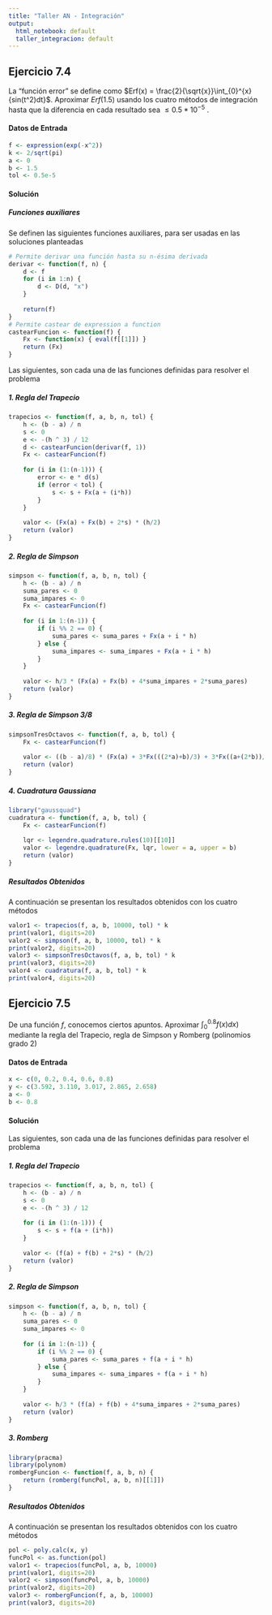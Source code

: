 ```yaml
---
title: "Taller AN - Integración"
output:
  html_notebook: default
  taller_integracion: default
---
```


## Ejercicio 7.4
La "función error" se define como $Erf(x) = \frac{2}{\sqrt{x}}\int_{0}^{x}{sin(t^2)dt}$. Aproximar $Erf(1.5)$ usando los cuatro métodos de integración hasta que la diferencia en cada resultado sea $\leq 0.5*10^{-5}$ .

#### Datos de Entrada

```r
f <- expression(exp(-x^2))
k <- 2/sqrt(pi)
a <- 0
b <- 1.5
tol <- 0.5e-5
```

#### Solución

##### Funciones auxiliares

Se definen las siguientes funciones auxiliares, para ser usadas en las soluciones planteadas

```r
# Permite derivar una función hasta su n-ésima derivada
derivar <- function(f, n) {
	d <- f
	for (i in 1:n) {
		d <- D(d, "x")
	}
	
	return(f)
}
# Permite castear de expression a function
castearFuncion <- function(f) {
	Fx <- function(x) { eval(f[[1]]) }
	return (Fx)
}
```

Las siguientes, son cada una de las funciones definidas para resolver el problema

##### 1. Regla del Trapecio

```r
trapecios <- function(f, a, b, n, tol) {
	h <- (b - a) / n
	s <- 0
	e <- -(h ^ 3) / 12
	d <- castearFuncion(derivar(f, 1))
	Fx <- castearFuncion(f)
	
	for (i in (1:(n-1))) {
	    error <- e * d(s)
	    if (error < tol) {
	    	s <- s + Fx(a + (i*h))
	    }
	}
  
	valor <- (Fx(a) + Fx(b) + 2*s) * (h/2)
	return (valor)
}
```

##### 2. Regla de Simpson

```r
simpson <- function(f, a, b, n, tol) {
	h <- (b - a) / n
	suma_pares <- 0
	suma_impares <- 0
	Fx <- castearFuncion(f)
	
	for (i in 1:(n-1)) {
		if (i %% 2 == 0) {
			suma_pares <- suma_pares + Fx(a + i * h)
		} else {
			suma_impares <- suma_impares + Fx(a + i * h)
		}
	}
	
	valor <- h/3 * (Fx(a) + Fx(b) + 4*suma_impares + 2*suma_pares)
	return (valor)
}
```

##### 3. Regla de Simpson 3/8

```r
simpsonTresOctavos <- function(f, a, b, tol) {
	Fx <- castearFuncion(f)
	
	valor <- ((b - a)/8) * (Fx(a) + 3*Fx(((2*a)+b)/3) + 3*Fx((a+(2*b))/3) + Fx(b))
	return (valor)
}
```

##### 4. Cuadratura Gaussiana

```r
library("gaussquad")
cuadratura <- function(f, a, b, tol) {
	Fx <- castearFuncion(f)
	
	lqr <- legendre.quadrature.rules(10)[[10]]
	valor <- legendre.quadrature(Fx, lqr, lower = a, upper = b)
	return (valor)
}
```

##### Resultados Obtenidos

A continuación se presentan los resultados obtenidos con los cuatro métodos

```r
valor1 <- trapecios(f, a, b, 10000, tol) * k
print(valor1, digits=20)
valor2 <- simpson(f, a, b, 10000, tol) * k
print(valor2, digits=20)
valor3 <- simpsonTresOctavos(f, a, b, tol) * k
print(valor3, digits=20)
valor4 <- cuadratura(f, a, b, tol) * k
print(valor4, digits=20)
```

## Ejercicio 7.5

De una función $f$, conocemos ciertos apuntos. Aproximar $\int_{0}^{0.8}{f(x)dx)}$ mediante la regla del Trapecio, regla de Simpson y Romberg (polinomios grado 2)

#### Datos de Entrada

```r
x <- c(0, 0.2, 0.4, 0.6, 0.8)
y <- c(3.592, 3.110, 3.017, 2.865, 2.658)
a <- 0
b <- 0.8
```

#### Solución

Las siguientes, son cada una de las funciones definidas para resolver el problema

##### 1. Regla del Trapecio

```r
trapecios <- function(f, a, b, n, tol) {
	h <- (b - a) / n
	s <- 0
	e <- -(h ^ 3) / 12
	
	for (i in (1:(n-1))) {
	    s <- s + f(a + (i*h))
	}
  
	valor <- (f(a) + f(b) + 2*s) * (h/2)
	return (valor)
}
```

##### 2. Regla de Simpson

```r
simpson <- function(f, a, b, n, tol) {
	h <- (b - a) / n
	suma_pares <- 0
	suma_impares <- 0
	
	for (i in 1:(n-1)) {
		if (i %% 2 == 0) {
			suma_pares <- suma_pares + f(a + i * h)
		} else {
			suma_impares <- suma_impares + f(a + i * h)
		}
	}
	
	valor <- h/3 * (f(a) + f(b) + 4*suma_impares + 2*suma_pares)
	return (valor)
}
```

##### 3. Romberg

```r
library(pracma)
library(polynom)
rombergFuncion <- function(f, a, b, n) {
	return (romberg(funcPol, a, b, n)[[1]])
}
```

##### Resultados Obtenidos

A continuación se presentan los resultados obtenidos con los cuatro métodos

```r
pol <- poly.calc(x, y)
funcPol <- as.function(pol)
valor1 <- trapecios(funcPol, a, b, 10000)
print(valor1, digits=20)
valor2 <- simpson(funcPol, a, b, 10000)
print(valor2, digits=20)
valor3 <- rombergFuncion(f, a, b, 10000)
print(valor3, digits=20)
```
